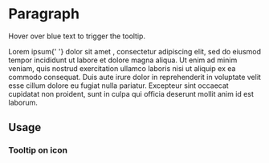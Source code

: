 

<Meta title="Design System|Tooltip" component={Tooltip} />

# Paragraph

Hover over blue text to trigger the tooltip.

<Preview>
  <Story name="default">
    <Paragraph>
      Lorem ipsum{' '}
      <Tooltip text="tooltip text" applyStylesToChild>
        dolor sit amet
      </Tooltip>
      , consectetur adipiscing elit, sed do eiusmod tempor incididunt ut labore et
      dolore magna aliqua. Ut enim ad minim veniam, quis nostrud exercitation ullamco
      laboris nisi ut aliquip ex ea commodo consequat. <Tooltip
        text="another text"
        applyStylesToChild
      >
        Duis
      </Tooltip> aute irure dolor in reprehenderit in voluptate velit esse cillum
      dolore eu fugiat nulla pariatur. Excepteur sint occaecat cupidatat non proident,
      sunt in culpa qui officia deserunt mollit anim id est laborum.
    </Paragraph>
  </Story>
</Preview>

<Props of={Tooltip} />

## Usage

### Tooltip on icon

<Preview>
  <Story name="on icon">
    <Tooltip text="icon tooltip">
      <Icon icon="close" />
    </Tooltip>
  </Story>
</Preview>
